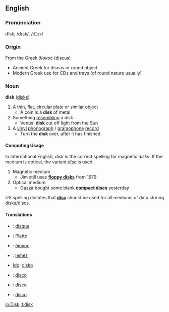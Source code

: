 ==English==
===Pronunciation===
dĭsk, /dɪsk/, /<tt>dIsk</tt>/

===Origin===
From the Greek ''δίσκος'' (discus)
*Ancient Greek for discus or round object
*Modern Greek use for CDs and trays (of round nature usually)

===Noun===
'''disk''' ([[disks]])
#A [[thin]], [[flat]], [[circular]] [[plate]] or similar [[object]]
#* A coin is a '''disk''' of metal
#Something [[resembling]] a disk
#* Venus' '''disk''' cut off light from the Sun
#A [[vinyl]] [[phonograph]] / [[gramophone]] [[record]]
#* Turn the '''disk''' over, after it has finished

====Computing Usage====
In International English, ''disk'' is the correct spelling for magnetic ''disks''. If the medium is optical, the variant ''[[disc]]'' is used.

#Magnetic medium
#*Jim still uses '''[[floppy disk]]s''' from 1979
#Optical medium
#*Gazza bought some blank '''[[compact disc]]s''' yesterday

US spelling dictates that '''[[disc]]''' should be used for all mediums of data storing disks/discs.

====Translations====
*{{fr}}: [[disque]]
*{{de}}: [[Platte]]
*{{gr}}: [[δίσκος]]
*{{hu}}: [[lemez]]
*[[Ido]]: [[disko]]
*{{it}}: [[disco]]
*{{pt}}: [[disco]]
*{{es}}: [[disco]]

[[io:Disk]]
[[it:disk]]